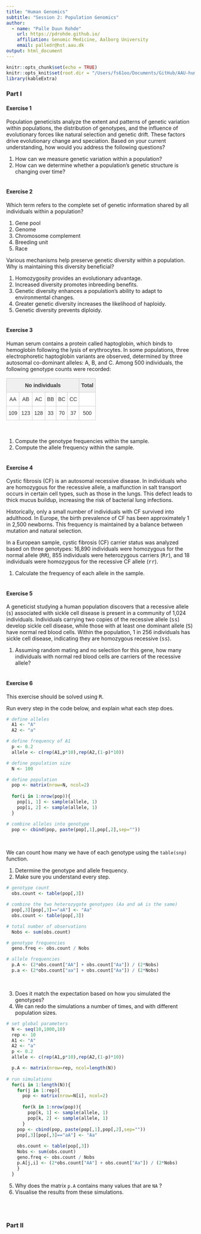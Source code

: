 ```yaml
---
title: "Human Genomics"
subtitle: "Session 2: Population Genomics"
author:
  - name: "Palle Duun Rohde"
    url: https://pdrohde.github.io/
    affiliation: Genomic Medicine, Aalborg University
    email: palledr@hst.aau.dk
output: html_document
---
```


```r
knitr::opts_chunk$set(echo = TRUE)
knitr::opts_knit$set(root.dir = "/Users/fs61oo/Documents/GitHub/AAU-human-genomics/")
library(kableExtra)
```

### Part I
#### Exercise 1
Population geneticists analyze the extent and patterns of genetic variation within populations, the distribution of genotypes, and the influence of evolutionary forces like natural selection and genetic drift. These factors drive evolutionary change and speciation. Based on your current understanding, how would you address the following questions?

1.  How can we measure genetic variation within a population?
2.  How can we determine whether a population’s genetic structure is changing over time?
<br />
<br />

#### Exercise 2
Which term refers to the complete set of genetic information shared by all individuals within a population?

1.  Gene pool
2.  Genome
3.  Chromosome complement
4.  Breeding unit
5.  Race

Various mechanisms help preserve genetic diversity within a population. Why is maintaining this diversity beneficial?

1.  Homozygosity provides an evolutionary advantage.
2.  Increased diversity promotes inbreeding benefits.
3.  Genetic diversity enhances a population’s ability to adapt to environmental changes.
4.  Greater genetic diversity increases the likelihood of haploidy.
5.  Genetic diversity prevents diploidy.
<br />
<br />

#### Exercise 3
Human serum contains a protein called haptoglobin, which binds to hemoglobin following the lysis of erythrocytes. In some populations, three electrophoretic haptoglobin variants are observed, determined by three autosomal co-dominant alleles: A, B, and C. Among 500 individuals, the following genotype counts were recorded:

<style type="text/css">
.tg  {border-collapse:collapse;border-color:#ccc;border-spacing:0;}
.tg td{background-color:#fff;border-color:#ccc;border-style:solid;border-width:1px;color:#333;
  font-family:Arial, sans-serif;font-size:14px;overflow:hidden;padding:10px 5px;word-break:normal;}
.tg th{background-color:#f0f0f0;border-color:#ccc;border-style:solid;border-width:1px;color:#333;
  font-family:Arial, sans-serif;font-size:14px;font-weight:normal;overflow:hidden;padding:10px 5px;word-break:normal;}
.tg .tg-baqh{text-align:center;vertical-align:top}
.tg .tg-amwm{font-weight:bold;text-align:center;vertical-align:top}
.tg .tg-0lax{text-align:left;vertical-align:top}
</style>
<table class="tg"><thead>
  <tr>
    <th class="tg-amwm" colspan="6">No individuals</th>
    <th class="tg-amwm">Total</th>
  </tr></thead>
<tbody>
  <tr>
    <td class="tg-baqh">AA</td>
    <td class="tg-baqh">AB</td>
    <td class="tg-baqh">AC</td>
    <td class="tg-baqh">BB</td>
    <td class="tg-baqh">BC</td>
    <td class="tg-baqh">CC</td>
    <td class="tg-0lax"></td>
  </tr>
  <tr>
    <td class="tg-baqh">109</td>
    <td class="tg-baqh">123</td>
    <td class="tg-baqh">128</td>
    <td class="tg-baqh">33</td>
    <td class="tg-baqh">70</td>
    <td class="tg-baqh">37</td>
    <td class="tg-baqh">500</td>
  </tr>
</tbody>
</table>
<br />

1.  Compute the genotype frequencies within the sample.
2. Compute the allele frequency within the sample.
<br />
<br />

#### Exercise 4
Cystic fibrosis (CF) is an autosomal recessive disease. In individuals who are homozygous for the recessive allele, a malfunction in salt transport occurs in certain cell types, such as those in the lungs. This defect leads to thick mucus buildup, increasing the risk of bacterial lung infections.

Historically, only a small number of individuals with CF survived into adulthood. In Europe, the birth prevalence of CF has been approximately 1 in 2,500 newborns. This frequency is maintained by a balance between mutation and natural selection.

In a European sample, cystic fibrosis (CF) carrier status was analyzed based on three genotypes: 16,890 individuals were homozygous for the normal allele (<tt>RR</tt>), 855 individuals were heterozygous carriers (<tt>Rr</tt>), and 18 individuals were homozygous for the recessive CF allele (<tt>rr</tt>).

1.  Calculate the frequency of each allele in the sample.
<br />
<br />

#### Exercise 5
A geneticist studying a human population discovers that a recessive allele (<tt>s</tt>) associated with sickle cell disease is present in a community of 1,024 individuals. Individuals carrying two copies of the recessive allele (<tt>ss</tt>) develop sickle cell disease, while those with at least one dominant allele (<tt>S</tt>) have normal red blood cells. Within the population, 1 in 256 individuals has sickle cell disease, indicating they are homozygous recessive (<tt>ss</tt>).

1.	Assuming random mating and no selection for this gene, how many individuals with normal red blood cells are carriers of the recessive allele?
<br />
<br />

#### Exercise 6 
This exercise should be solved using <tt>R</tt>.

Run every step in the code below, and explain what each step does. 
```r
# define alleles
  A1 <- "A"
  A2 <- "a"

# define frequency of A1
  p <- 0.2
  allele <- c(rep(A1,p*10),rep(A2,(1-p)*10))

# define population size
  N <- 100

# define population
  pop <- matrix(nrow=N, ncol=2)
  
  for(i in 1:nrow(pop)){
    pop[i, 1] <- sample(allele, 1)
    pop[i, 2] <- sample(allele, 1)
  }

# combine alleles into genotype
  pop <- cbind(pop, paste(pop[,1],pop[,2],sep=""))
```
<br />

We can count how many we have of each genotype using the `table(snp)` function.

1.  Determine the genotype and allele frequency. 
2.  Make sure you understand every step.

```r
# genotype count
  obs.count <- table(pop[,3])

# combine the two heterozygote genotypes (Aa and aA is the same)
  pop[,3][pop[,3]=="aA"] <- "Aa"
  obs.count <- table(pop[,3])

# total number of observations
  Nobs <- sum(obs.count)

# genotype frequencies
  geno.freq <- obs.count / Nobs

# allele frequencies
  p.A <- (2*obs.count["AA"] + obs.count["Aa"]) / (2*Nobs)
  p.a <- (2*obs.count["aa"] + obs.count["Aa"]) / (2*Nobs)
```
<br />

3.  Does it match the expectation based on how you simulated the genotypes? 
4.  We can redo the simulations a number of times, and with different population sizes.
```r
# set global parameters
  N <- seq(10,1000,10)
  rep <- 10
  A1 <- "A"
  A2 <- "a"
  p <- 0.2
  allele <- c(rep(A1,p*10),rep(A2,(1-p)*10))

  p.A <- matrix(nrow=rep, ncol=length(N))  
  ´
# run simulations
  for(i in 1:length(N)){
    for(j in 1:rep){
      pop <- matrix(nrow=N[i], ncol=2)  
      
      for(k in 1:nrow(pop)){
        pop[k, 1] <- sample(allele, 1)
        pop[k, 2] <- sample(allele, 1)
      }
    pop <- cbind(pop, paste(pop[,1],pop[,2],sep=""))
    pop[,3][pop[,3]=="aA"] <- "Aa"
    
    obs.count <- table(pop[,3])
    Nobs <- sum(obs.count)
    geno.freq <- obs.count / Nobs
    p.A[j,i] <- (2*obs.count["AA"] + obs.count["Aa"]) / (2*Nobs)
    }
  }

```

5.  Why does the matrix `p.A` contains many values that are `NA` ?
6.  Visualise the results from these simulations.

<br />
<br />

### Part II












